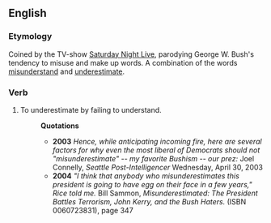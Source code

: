 ==English==

===Etymology===

Coined by the TV-show [[w:Saturday Night Live|Saturday Night Live]], parodying George W. Bush's tendency to misuse and make up words. A combination of the words [[misunderstand]] and [[underestimate]].

===Verb===
# To underestimate by failing to understand.
#:'''Quotations'''
#:*'''2003''' ''Hence, while anticipating incoming fire, here are several factors for why even the most liberal of Democrats should not "misunderestimate" -- my favorite Bushism -- our prez:'' Joel Connelly, ''Seattle Post-Intelligencer'' Wednesday, April 30, 2003
#:*'''2004''' ''"I think that anybody who misunderestimates this president is going to have egg on their face in a few years," Rice told me.'' Bill Sammon, ''Misunderestimated: The President Battles Terrorism, John Kerry, and the Bush Haters.'' (ISBN 0060723831), page 347